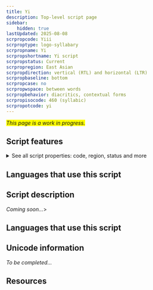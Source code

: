 ```yaml
---
title: Yi
description: Top-level script page
sidebar:
    hidden: true
lastUpdated: 2025-08-08
scrpropcode: Yiii
scrproptype: logo-syllabary
scrpropname: Yi
scrpropshortname: Yi script
scrpropstatus: Current
scrpropregion: East Asian
scrpropdirection: vertical (RTL) and horizontal (LTR)
scrpropbaseline: bottom
scrpropcase: no
scrpropwspace: between words
scrpropbehavior: diacritics, contextual forms
scrpropisocode: 460 (syllabic)
scrpropotcode: yi
---
```


<span style='background-color:yellow'>_This page is a work in progress._</span>


## Script features

<details>
<summary> See all script properties: code, region, status and more</summary>
<ScriptInfo />
</details>

## Languages that use this script

<WsList script='Yiii' wsMax='5' />

## Script description

_Coming soon..._>

## Languages that use this script

<WsList script='Yiii' wsMax='5' />

## Unicode information

_To be completed..._

## Resources

<ScriptResources detailSummary='seemore' />

